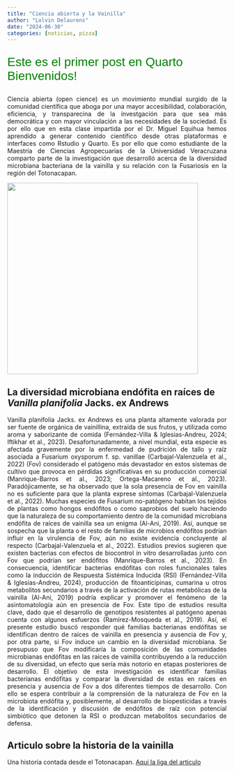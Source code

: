 ```yaml
---
title: "Ciencia abierta y la Vainilla"
author: "Lolvin Delaurens"
date: "2024-06-30"
categories: [noticias, pizza]
---
```


::: {style="font-size: 50%; color:green; font-family: helvetica; font-size:28px;"}
Este es el primer post en Quarto Bienvenidos!
:::

::: {style="text-align: justify"}
Ciencia abierta (open cience) es un movimiento mundial surgido de la comunidad científica que aboga por una mayor accesibilidad, colaboración, eficiencia, y transparecina de la investgación para que sea más democrática y con mayor vinculación a las necesidades de la sociedad. Es por ello que en esta clase impartida por el Dr. Miguel Equihua hemos aprendido a generar contenido cientifico desde otras plataformas e interfaces como Rstudio y Quarto. Es por ello que como estudiante de la Maestría de Ciencias Agropecuarias de la Universidad Veracruzana comparto parte de la investigación que desarrolló acerca de la diversidad microbiana bacteriana de la vainilla y su relación con la Fusariosis en la región del Totonacapan.
:::

![](IMG-20170225-WA0015.jpg){width="11.6cm"}\

## La diversidad microbiana endófita en raíces de *Vanilla planifolia* Jacks. ex Andrews

::: {style="text-align: justify"}
Vanilla planifolia Jacks. ex Andrews es una planta altamente valorada por ser fuente de orgánica de vainillina, extraída de sus frutos, y utilizada como aroma y saborizante de comida (Fernández-Villa & Iglesias-Andreu, 2024; Iftikhar et al., 2023). Desafortunadamente, a nivel mundial, esta especie es afectada gravemente por la enfermedad de pudrición de tallo y raíz asociada a Fusarium oxysporum f. sp. vanillae (Carbajal-Valenzuela et al., 2022) (Fov) considerado el patógeno más devastador en estos sistemas de cultivo que provoca en pérdidas significativas en su producción comercial (Manrique-Barros et al., 2023; Ortega-Macareno et al., 2023). Paradójicamente, se ha observado que la sola presencia de Fov en vainilla no es suficiente para que la planta exprese síntomas (Carbajal-Valenzuela et al., 2022). Muchas especies de Fusarium no-patógeno habitan los tejidos de plantas como hongos endófitos o como saprobios del suelo haciendo que la naturaleza de su comportamiento dentro de la comunidad microbiana endófita de raíces de vainilla sea un enigma (Al-Ani, 2019). Así, aunque se sospecha que la planta o el resto de familias de microbios endófitos podrían influir en la virulencia de Fov, aún no existe evidencia concluyente al respecto (Carbajal-Valenzuela et al., 2022). Estudios previos sugieren que existen bacterias con efectos de biocontrol in vitro desarrolladas junto con Fov que podrían ser endófitos (Manrique-Barros et al., 2023). En consecuencia, identificar bacterias endófitas con roles funcionales tales como la inducción de Respuesta Sistémica Inducida (RSI) (Fernández-Villa & Iglesias-Andreu, 2024), producción de fitoanticipinas, cumarina u otros metabolitos secundarios a través de la activación de rutas metabólicas de la vainilla (Al-Ani, 2019) podría explicar y promover el fenómeno de la asintomatología aún en presencia de Fov. Este tipo de estudios resulta clave, dado que el desarrollo de genotipos resistentes al patógeno apenas cuenta con algunos esfuerzos (Ramírez-Mosqueda et al., 2019). Así, el presente estudio buscó responder qué familias bacterianas endófitas se identifican dentro de raíces de vainilla en presencia y ausencia de Fov y, por otra parte, si Fov induce un cambio en la diversidad microbiana. Se presupuso que Fov modificaría la composición de las comunidades microbianas endófitas en las raíces de vainilla contribuyendo a la reducción de su diversidad, un efecto que sería más notorio en etapas posteriores de desarrollo. El objetivo de esta investigación es identificar familias bacterianas endófitas y comparar la diversidad de estas en raíces en presencia y ausencia de Fov a dos diferentes tiempos de desarrollo. Con ello se espera contribuir a la comprensión de la naturaleza de Fov en la microbiota endófita y, posiblemente, al desarrollo de biopesticidas a través de la identificación y discusión de endófitos de raíz con potencial simbiótico que detonen la RSI o produzcan metabolitos secundarios de defensa.
:::

::: panel-tabset
## Articulo sobre la historia de la vainilla

Una historia contada desde el Totonacapan. [Aqui la liga del articulo](https://pueblosoriginarios.com/meso/golfo/totonaca/vainilla.html)
:::
